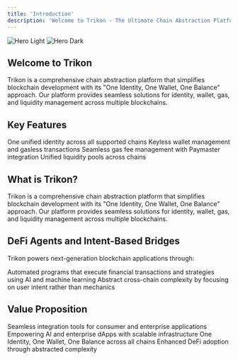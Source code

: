 ```yaml
---
title: 'Introduction'
description: 'Welcome to Trikon - The Ultimate Chain Abstraction Platform'
---
```


<img
  className="block dark:hidden"
  src="/images/hero-light.svg"
  alt="Hero Light"
/>
<img
  className="hidden dark:block"
  src="/images/hero-dark.svg"
  alt="Hero Dark"
/>

## Welcome to Trikon

Trikon is a comprehensive chain abstraction platform that simplifies blockchain development with its "One Identity, One Wallet, One Balance" approach. Our platform provides seamless solutions for identity, wallet, gas, and liquidity management across multiple blockchains.

## Key Features

<CardGroup cols={2}>
  <Card
    title="Identity Abstraction"
    icon="fingerprint"
    href="/core-features/identity-abstraction"
  >
    One unified identity across all supported chains
  </Card>
  <Card
    title="Wallet Abstraction"
    icon="wallet"
    href="/core-features/wallet-abstraction"
  >
    Keyless wallet management and gasless transactions
  </Card>
  <Card
    title="Gas Abstraction"
    icon="gas-pump"
    href="/core-features/gas-abstraction"
  >
    Seamless gas fee management with Paymaster integration
  </Card>
  <Card
    title="Liquidity Abstraction"
    icon="money-bill-transfer"
    href="/core-features/liquidity-abstraction"
  >
    Unified liquidity pools across chains
  </Card>
</CardGroup>

## What is Trikon?

Trikon is a comprehensive chain abstraction platform that simplifies blockchain development with its "One Identity, One Wallet, One Balance" approach. Our platform provides seamless solutions for identity, wallet, gas, and liquidity management across multiple blockchains.

## DeFi Agents and Intent-Based Bridges

Trikon powers next-generation blockchain applications through:

<CardGroup cols={2}>
  <Card title="DeFi Agents" icon="robot">
    Automated programs that execute financial transactions and strategies using AI and machine learning
  </Card>
  <Card title="Intent-Based Bridges" icon="bridge">
    Abstract cross-chain complexity by focusing on user intent rather than mechanics
  </Card>
</CardGroup>

## Value Proposition

<CardGroup cols={2}>
  <Card title="Developer Innovation" icon="code">
    Seamless integration tools for consumer and enterprise applications
  </Card>
  <Card title="Enterprise & AI" icon="building">
    Empowering AI and enterprise dApps with scalable infrastructure
  </Card>
  <Card title="Unified Identity" icon="fingerprint">
    One Identity, One Wallet, One Balance across all chains
  </Card>
  <Card title="DeFi Acceleration" icon="rocket">
    Enhanced DeFi adoption through abstracted complexity
  </Card>
</CardGroup>
